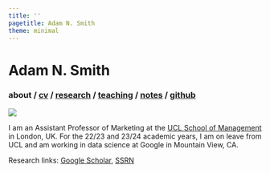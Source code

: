 ```yaml
---
title: ''
pagetitle: Adam N. Smith
theme: minimal
---
```


<div class="header">
<h1 class="item">Adam N. Smith</h1>
<h3 class="item">
about /
<a href=files/smith-cv.pdf target="_blank">cv</a> /
[research](research.html) /
[teaching](teaching.html) /
[notes](notes.html) /
<a href="https://github.com/adam-n-smith" target="_blank">github</a>
</h3>
</div>

<img src="files/adam-smith.jpeg" class="center">

<div style="text-align:justify">

I am an Assistant Professor of Marketing at the [UCL School of Management](https://www.mgmt.ucl.ac.uk) in London, UK. For the 22/23 and 23/24 academic years, I am on leave from UCL and am working in data science at Google in Mountain View, CA.

Research links: 
<a href="https://scholar.google.com/citations?hl=en&user=V48pzb0AAAAJ" target="_blank">Google Scholar</a>, 
<a href="https://papers.ssrn.com/sol3/cf_dev/AbsByAuth.cfm?per_id=2615768" target="_blank">SSRN</a>

</div>

